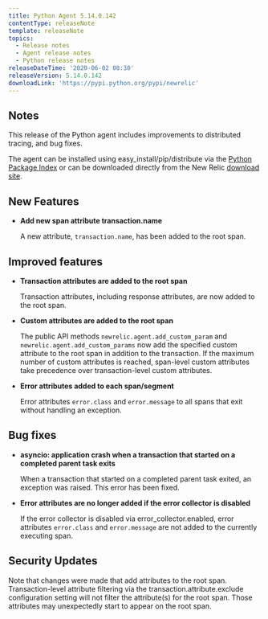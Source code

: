 ```yaml
---
title: Python Agent 5.14.0.142
contentType: releaseNote
template: releaseNote
topics:
  - Release notes
  - Agent release notes
  - Python release notes
releaseDateTime: '2020-06-02 08:30'
releaseVersion: 5.14.0.142
downloadLink: 'https://pypi.python.org/pypi/newrelic'
---
```


## Notes

This release of the Python agent includes improvements to distributed tracing, and bug fixes.

The agent can be installed using easy_install/pip/distribute via the [Python Package Index](https://pypi.python.org/pypi/newrelic) or can be downloaded directly from the New Relic [download site](http://download.newrelic.com/python_agent/release).

## New Features

* **Add new span attribute transaction.name**

  A new attribute, `transaction.name`, has been added to the root span.

## Improved features

* **Transaction attributes are added to the root span**

  Transaction attributes, including response attributes, are now added to the root span.
* **Custom attributes are added to the root span**

  The public API methods `newrelic.agent.add_custom_param` and `newrelic.agent.add_custom_params` now add the specified custom attribute to the root span in addition to the transaction. If the maximum number of custom attributes is reached, span-level custom attributes take precedence over transaction-level custom attributes.
* **Error attributes added to each span/segment**

  Error attributes `error.class` and `error.message` to all spans that exit without handling an exception.

## Bug fixes

* **asyncio: application crash when a transaction that started on a completed parent task exits**

  When a transaction that started on a completed parent task exited, an exception was raised. This error has been fixed.
* **Error attributes are no longer added if the error collector is disabled**

  If the error collector is disabled via error_collector.enabled, error attributes `error.class` and `error.message` are not added to the currently executing span.

## Security Updates

Note that changes were made that add attributes to the root span. Transaction-level attribute filtering via the transaction.attribute.exclude configuration setting will not filter the attribute(s) for the root span. Those attributes may unexpectedly start to appear on the root span.
